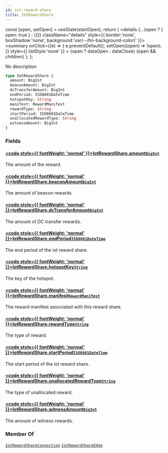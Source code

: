 ```yaml
---
id: iot-reward-share
title: IotRewardShare
---
```









  const [open, setOpen] = useState(startOpen);
  return (
    <details {...(open ? { open: true } : {})} className="details" style={{ border:'none', boxShadow:'none', background:'var(--ifm-background-color)' }}>
      <summary
        onClick={(e) => {
          e.preventDefault();
          setOpen((open) => !open);
        }}
        style={{ listStyle:'none' }}
      >
      {open ? dataOpen : dataClose}
      </summary>
      {open && children}
    </details>
  );
};








No description


```graphql
type IotRewardShare {
  amount: BigInt
  beaconAmount: BigInt
  dcTransferAmount: BigInt
  endPeriod: ISO8601DateTime
  hotspotKey: String
  manifest: RewardManifest
  rewardType: String
  startPeriod: ISO8601DateTime
  unallocatedRewardType: String
  witnessAmount: BigInt
}
```




### Fields

#### [<code style={{ fontWeight: 'normal' }}>IotRewardShare.<b>amount</b></code>](#)<Bullet />[`BigInt`](/schema/types/scalars/big-int.mdx) <Badge class="badge badge--secondary" text="scalar"/> 
The amount of the reward.


#### [<code style={{ fontWeight: 'normal' }}>IotRewardShare.<b>beaconAmount</b></code>](#)<Bullet />[`BigInt`](/schema/types/scalars/big-int.mdx) <Badge class="badge badge--secondary" text="scalar"/> 
The amount of beacon rewards.


#### [<code style={{ fontWeight: 'normal' }}>IotRewardShare.<b>dcTransferAmount</b></code>](#)<Bullet />[`BigInt`](/schema/types/scalars/big-int.mdx) <Badge class="badge badge--secondary" text="scalar"/> 
The amount of DC transfer rewards.


#### [<code style={{ fontWeight: 'normal' }}>IotRewardShare.<b>endPeriod</b></code>](#)<Bullet />[`ISO8601DateTime`](/schema/types/scalars/iso8601-date-time.mdx) <Badge class="badge badge--secondary" text="scalar"/> 
The end period of the iot reward share.


#### [<code style={{ fontWeight: 'normal' }}>IotRewardShare.<b>hotspotKey</b></code>](#)<Bullet />[`String`](/schema/types/scalars/string.mdx) <Badge class="badge badge--secondary" text="scalar"/> 
The key of the hotspot.


#### [<code style={{ fontWeight: 'normal' }}>IotRewardShare.<b>manifest</b></code>](#)<Bullet />[`RewardManifest`](/schema/types/objects/reward-manifest.mdx) <Badge class="badge badge--secondary" text="object"/> 
The reward manifest associated with this reward share.


#### [<code style={{ fontWeight: 'normal' }}>IotRewardShare.<b>rewardType</b></code>](#)<Bullet />[`String`](/schema/types/scalars/string.mdx) <Badge class="badge badge--secondary" text="scalar"/> 
The type of reward.


#### [<code style={{ fontWeight: 'normal' }}>IotRewardShare.<b>startPeriod</b></code>](#)<Bullet />[`ISO8601DateTime`](/schema/types/scalars/iso8601-date-time.mdx) <Badge class="badge badge--secondary" text="scalar"/> 
The start period of the iot reward share.


#### [<code style={{ fontWeight: 'normal' }}>IotRewardShare.<b>unallocatedRewardType</b></code>](#)<Bullet />[`String`](/schema/types/scalars/string.mdx) <Badge class="badge badge--secondary" text="scalar"/> 
The type of unallocated reward.


#### [<code style={{ fontWeight: 'normal' }}>IotRewardShare.<b>witnessAmount</b></code>](#)<Bullet />[`BigInt`](/schema/types/scalars/big-int.mdx) <Badge class="badge badge--secondary" text="scalar"/> 
The amount of witness rewards.






### Member Of

[`IotRewardShareConnection`](/schema/types/objects/iot-reward-share-connection.mdx)  <Badge class="badge badge--secondary" text="object"/><Bullet />[`IotRewardShareEdge`](/schema/types/objects/iot-reward-share-edge.mdx)  <Badge class="badge badge--secondary" text="object"/>

